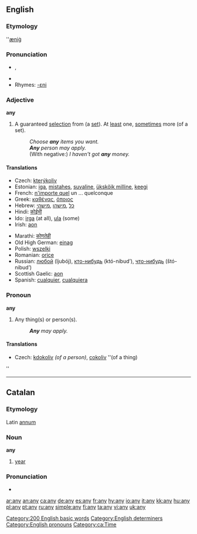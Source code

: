 {{wikipedia}}
==English==

{{rank|into|up|your|58|any|what|do|has}}

===Etymology===
{{OE.}} ''[[æniġ]]

===Pronunciation===
* {{IPA|/ɛni/}}, {{SAMPA|/Eni/}}
* {{audio|en-us-any.ogg|Audio (US)}}
* Rhymes: [[Rhymes:English:-ɛni|-ɛni]]

===Adjective===
'''any'''

# A guaranteed [[selection]] from (a [[set]]). At [[least]] one, [[sometimes]] more (of a set).
#: ''Choose '''any''' items you want.''
#: '''''Any''' person may apply.''
#: (With negative:) ''I haven't got '''any''' money.''

====Translations====
{{top}}
*Czech: [[kterýkoliv]]
*Estonian: [[iga]], [[mistahes]], [[suvaline]], [[ükskõik milline]], [[keegi]]
*French: [[n'importe quel]] un ... quelconque
*Greek: [[καθένας]], [[όποιος]]
*Hebrew: [[כל]] ,[[מישהו]] ,[[מישהי]]
*Hindi: [[कोईभी]]
*Ido: [[irga]] (at all), [[ula]] (some)
*Irish: [[aon]]
{{mid}}
*Marathi: [[कोणतेही]]
*Old High German: [[einag]]
*Polish: [[wszelki]]
*Romanian: [[orice]]
*Russian: [[любой]] (ljubój), [[кто-нибудь]] (któ-nibud’), [[что-нибудь]] (štó-nibud’)
*Scottish Gaelic: [[aon]]
*Spanish: [[cualquier]], [[cualquiera]]
{{bottom}}

===Pronoun===
'''any'''

# Any thing(s) or person(s).
#: '''''Any''' may apply.''

====Translations====
{{top}}
*Czech: [[kdokoliv]] ''(of a person)'', [[cokoliv]] ''(of a thing)
{{mid}}''
{{bottom}}


[[Category:200 English basic words]]
[[Category:English determiners]]
[[Category:English pronouns]]

----

==Catalan==
===Etymology===
Latin [[annum]]
===Noun===
'''any''' {{m}}

# [[year]]
===Pronunciation===
* {{IPA|/aɲ/}}

[[Category:ca:Time]]

[[ar:any]]
[[an:any]]
[[ca:any]]
[[de:any]]
[[es:any]]
[[fr:any]]
[[hy:any]]
[[io:any]]
[[it:any]]
[[kk:any]]
[[hu:any]]
[[pl:any]]
[[pt:any]]
[[ru:any]]
[[simple:any]]
[[fi:any]]
[[ta:any]]
[[vi:any]]
[[uk:any]]